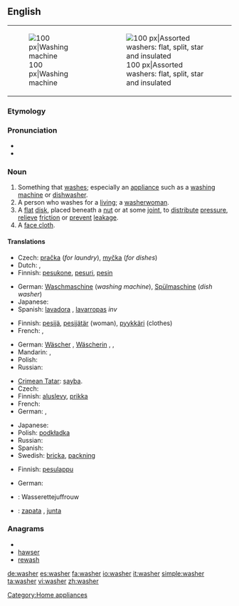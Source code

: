 {{wikipedia|dab=washer}}
==English==
{| style="float: right; clear:right;"
|[[Image:Washer.600pix.jpg|thumb|right|100 px|Washing machine]]
|[[Image:Washers.agr.jpg|thumb|right|100 px|Assorted washers: flat, split, star and insulated]]
|}

===Etymology===
{{suffix|wash|er}}

===Pronunciation===
* {{audio|en-us-washer.ogg|Audio (US)}}
* {{rhymes|ɒʃə(r)}}

===Noun===
{{wikipedia|Washer (hardware)}}
{{en-noun}}

# Something that [[wash]]es; especially an [[appliance]] such as a [[washing machine]] or [[dishwasher]].
# A person who washes for a [[living]]; a [[washerwoman]].
# A [[flat]] [[disk]], placed beneath a [[nut]] or at some [[joint]], to [[distribute]] [[pressure]], [[relieve]] [[friction]] or [[prevent]] [[leakage]].
# A [[face cloth]].

====Translations====
{{trans-top|something that washes}}
* Czech: [[pračka]] {{f}} (''for laundry''), [[myčka]] {{f}} (''for dishes'')
* Dutch: {{t+|nl|wasmachine|m}}, {{t+|nl|vaatwasser|m}}
* Finnish: [[pesukone]], [[pesuri]], [[pesin]]
{{trans-mid}}
* German: [[Waschmaschine]] {{f}} (''washing machine''), [[Spülmaschine]] {{f}} (''dish washer'')
* Japanese: {{t|ja|洗濯機|tr=sentakuki}}
* Spanish: [[lavadora]] {{f}}, [[lavarropas]] {{m}} ''inv'' {{italbrac|River Plate region}}
{{trans-bottom}}

{{trans-top|person who washes for a living; washerwoman}}
* Finnish: [[pesijä]], [[pesijätär]] (woman), [[pyykkäri]] (clothes)
* French: {{t|fr|laveur|m}},  {{t|fr|laveuse|f}}
{{trans-mid}}
* German: [[Wäscher]] {{m}}, [[Wäscherin]] {{f}},  {{t|de|Wäscher|m}},  {{t|de|Wäscherin|f}}
* Mandarin: {{t|zh|洗衣婦|sc=Hani}},  {{qualifier|woman}} {{t|zh|洗衣妇|tr=xǐyīfù|sc=Hani}}
* Polish: {{t+|pl|praczka|f}}
* Russian: {{t|ru|прачка|f|tr=práčka|sc=Cyrl}}
{{trans-bottom}}

{{trans-top|flat disk}}
* [[Crimean Tatar]]: [[şayba]].
* Czech: {{t-|cs|podložka|f}}
* Finnish: [[aluslevy]], [[prikka]]
* French: {{t+|fr|rondelle|f}}
* German: {{t+|de|Scheibe|f}}, {{t|de|Unterlegscheibe|f}}
{{trans-mid}}
* Japanese: {{t|ja|座金|tr=zagane}}
* Polish: [[podkładka]] {{f}}
* Russian: {{t+|ru|шайба|f|tr=šájba}}
* Spanish: {{t-|es|arandela|f}}
* Swedish: [[bricka]], [[packning]]
{{trans-bottom}}

{{trans-top|face cloth}}
* Finnish: [[pesulappu]]
{{trans-mid}}
* German: {{t+|de|Waschlappen|m}}
{{trans-bottom}}

{{checktrans-top}}
* {{ttbc|Dutch}}: Wasserettejuffrouw
* {{ttbc|Spanish}}: [[zapata]] {{f}}, [[junta]] {{f}}
{{trans-bottom}}

===Anagrams===
* {{alphagram|aehrsw}}
* [[hawser#English|hawser]]
* [[rewash#English|rewash]]

[[Category:Home appliances]]

[[de:washer]]
[[es:washer]]
[[fa:washer]]
[[io:washer]]
[[it:washer]]
[[simple:washer]]
[[ta:washer]]
[[vi:washer]]
[[zh:washer]]
